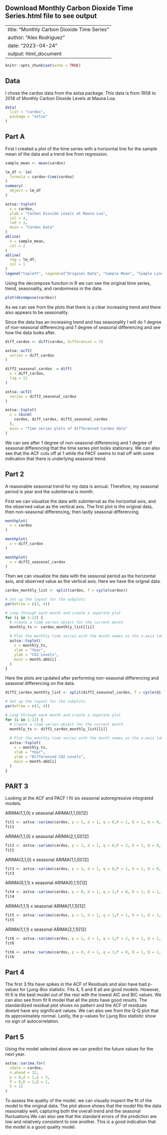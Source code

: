 ## Download Monthly Carbon Dioxide Time Series.html file to see output

---
title: "Monthly Carbon Dioxide Time Series"
author: "Alex Rodriguez"
date: "2023-04-24"
output: html_document
---

```r
knitr::opts_chunk$set(echo = TRUE)
```

## Data

I chose the cardox data from the astsa package. This data is from 1958 to 2018 of Monthly Carbon Dioxide Levels at Mauna Loa.

```r
data(
  list = "cardox",
  package = "astsa"
)
```

## Part A

First I created a plot of the time series with a horizontal line for the sample mean of the data and a trend line from regression.

```r
sample_mean <- mean(cardox)

lm_df <- lm(
  formula = cardox~time(cardox)
)
summary(
  object = lm_df
)

astsa::tsplot(
  x = cardox,
  ylab = "Carbon Dioxide Levels at Mauna Loa",
  col = 4,
  lwd = 1,
  main = "Cardox Data"
)
abline(
  h = sample_mean,
  col = 2
) 
abline(
  reg = lm_df,
  col = 1
) 
legend("topleft", legend=c("Original Data", "Sample Mean", "Simple Linear Regression"), col=c("blue", "red", "black"), lwd=1:1:1, bty = "n")

```

Using the decompose function in R we can see the original time series, trend, seasonality, and randomness in the data.

```r
plot(decompose(cardox))
```

As we can see from the plots that there is a clear increasing trend and there also appears to be seasonality.

Since the data has an increasing trend and has seasonality I will do 1 degree of non-seasonal differencing and 1 degree of seasonal differencing and see how the data looks after.

```r
diff_cardox <- diff(cardox, differences = 1)

astsa::acf2(
  series = diff_cardox
)

diff2_seasonal_cardox  = diff(
  x = diff_cardox,
  lag = 12
)

astsa::acf2(
  series = diff2_seasonal_cardox
)

astsa::tsplot(
  x = cbind(
    cardox, diff_cardox, diff2_seasonal_cardox
  ),
  main = "Time series plots of differenced Cardox data"
)

```

We can see after 1 degree of non-seasonal differencing and 1 degree of seasonal differencing that the time series plot looks stationary. We can also see that the ACF cuts off at 1 while the PACF seems to trail off with some indication that there is underlying seasonal trend.

## Part 2

A reasonable seasonal trend for my data is annual. Therefore, my seasonal period is year and the subinterval is month.

First we can visualize the data with subinterval as the horizontal axis, and the observed value as the vertical axis. The first plot is the original data, then non-seasonal differencing, then lastly seasonal differencing.

```r
monthplot(
  x = cardox
)

monthplot(
  x = diff_cardox
)

monthplot(
  x = diff2_seasonal_cardox
)
```

Then we can visualize the data with the seasonal period as the horizontal axis, and observed value as the vertical axis. Here we have the orignal data.

```r
cardox_monthly_list <- split(cardox, f = cycle(cardox))

# Set up the layout for the subplots
par(mfrow = c(3, 4))

# Loop through each month and create a separate plot
for (i in 1:12) {
  # Create a time series object for the current month
  monthly_ts <- cardox_monthly_list[[i]]
  
  # Plot the monthly time series with the month names as the x-axis labels
  astsa::tsplot(
    x = monthly_ts,
    xlab = "Year",
    ylab = "CO2 Levels",
    main = month.abb[i]
  )
}
```

Here the plots are updated after performing non-seasonal differencing and seasonal differencing on the data.

```r
diff2_cardox_monthly_list <- split(diff2_seasonal_cardox, f = cycle(diff2_seasonal_cardox))

# Set up the layout for the subplots
par(mfrow = c(3, 4))

# Loop through each month and create a separate plot
for (i in 1:12) {
  # Create a time series object for the current month
  monthly_ts <- diff2_cardox_monthly_list[[i]]
  
  # Plot the monthly time series with the month names as the x-axis labels
  astsa::tsplot(
    x = monthly_ts,
    xlab = "Year",
    ylab = "Differenced CO2 Levels",
    main = month.abb[i]
  )
}
```

## PART 3

Looking at the ACF and PACF I fit six seasonal autoregressive integrated models.

ARIMA(1,1,0) x seasonal ARIMA(1,1,0)[12]

```r
fit1 <- astsa::sarima(cardox, p = 1, d = 1, q = 0,P = 1, D = 1, Q = 0, S = 12)
fit1
```

ARIMA(1,1,0) x seasonal ARIMA(2,1,0)[12]

```r
fit2 <- astsa::sarima(cardox, p = 1, d = 1, q = 0,P = 2, D = 1, Q = 0, S = 12)
fit2
```

ARIMA(3,1,0) x seasonal ARIMA(1,1,0)[12]

```r
fit3 <- astsa::sarima(cardox, p = 3, d = 1, q = 0,P = 1, D = 1, Q = 0, S = 12)
fit3
```

ARIMA(0,1,1) x seasonal ARIMA(0,1,1)[12]

```r
fit4 <- astsa::sarima(cardox, p = 0, d = 1, q = 1,P = 0, D = 1, Q = 1, S = 12)
fit4
```

ARIMA(1,1,1) x seasonal ARIMA(1,1,1)[12]

```r
fit5 <- astsa::sarima(cardox, p = 1, d = 1, q = 1,P = 1, D = 1, Q = 1, S = 12)
fit5
```

ARIMA(1,1,1) x seasonal ARIMA(2,1,1)[12]

```r
fit6 <- astsa::sarima(cardox, p = 1, d = 1, q = 1,P = 2, D = 1, Q = 1, S = 12)
fit6
```

```r
fit6 <- astsa::sarima(cardox, p = 0, d = 1, q = 3,P = 0, D = 1, Q = 1, S = 12)
fit6
```

## Part 4

The first 3 fits have spikes in the ACF of Residuals and also have bad p-values for Ljung-Box statistic. Fits 4, 5 and 6 all are good models. However, fit 6 is the best model out of the rest with the lowest AIC and BIC values. We can also see from fit 6 model that all the plots have good results. The standardized residual plot shows no pattern and the ACF of residuals doesnt have any significant values. We can also see from the Q-Q plot that its approximately normal. Lastly, the p-values for Ljung Box statistic show no sign of autocorrelation.

## Part 5

Using the model selected above we can predict the future values for the next year.

```r
astsa::sarima.for(
  xdata = cardox,
  n.ahead = 12,
  p = 0,d = 1,q = 3,
  P = 0,D = 1,Q = 1,
  S = 12
)

```

To assess the quality of the model, we can visually inspect the fit of the model to the original data. The plot above shows that the model fits the data reasonably well, capturing both the overall trend and the seasonal fluctuations.We can also see that the standard errors of the prediction are low and relatively consistent to one another. This is a good indication that the model is a good quality model.
